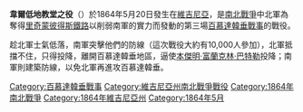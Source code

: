 {{Campaignbox 百慕達韓垂戰事}}
'''韋爾低地教堂之役'''（{{lang-en|Battle of Ware Bottom Church}}）於1864年5月20日發生在[[維吉尼亞|維吉尼亞]]，是[[南北戰爭|南北戰爭]]中北軍為奪得[[里奇蒙彼得斯鐵路|里奇蒙彼得斯鐵路]]以削弱南軍的實力而發動的第三場[[百慕達韓垂戰事|百慕達韓垂戰事]]的戰役。

趁北軍士氣低落，南軍突擊他們的防線（這次戰役大約有10,000人參加），北軍抵擋不住，只得投降，離開百慕達韓垂地區，逼使[[本傑明·富蘭克林·巴特勒|本傑明·富蘭克林·巴特勒]]投降；南軍則建築防線，以免北軍再進攻百慕達韓垂。

{{DEFAULTSORT:Ware Bottom Church}}
[[Category:百慕達韓垂戰事|Category:百慕達韓垂戰事]]
[[Category:維吉尼亞州南北戰爭戰役|Category:維吉尼亞州南北戰爭戰役]]
[[Category:1864年南北戰爭|Category:1864年南北戰爭]]
[[Category:1864年維吉尼亞州|Category:1864年維吉尼亞州]]
[[Category:1864年5月|Category:1864年5月]]

{{War-stub}}